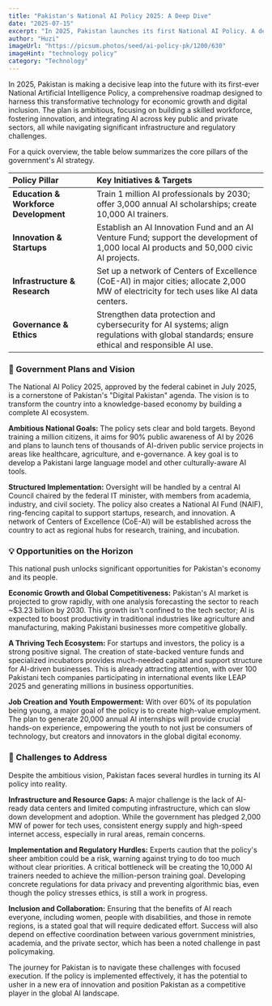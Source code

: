 ```yaml
---
title: "Pakistan's National AI Policy 2025: A Deep Dive"
date: "2025-07-15"
excerpt: "In 2025, Pakistan launches its first National AI Policy. A deep dive into the ambitious plan to train 1 million AI professionals, foster innovation, and navigate the challenges of building a digital-first economy."
author: "Huzi"
imageUrl: "https://picsum.photos/seed/ai-policy-pk/1200/630"
imageHint: "technology policy"
category: "Technology"
---
```


In 2025, Pakistan is making a decisive leap into the future with its first-ever National Artificial Intelligence Policy, a comprehensive roadmap designed to harness this transformative technology for economic growth and digital inclusion. The plan is ambitious, focusing on building a skilled workforce, fostering innovation, and integrating AI across key public and private sectors, all while navigating significant infrastructure and regulatory challenges.

For a quick overview, the table below summarizes the core pillars of the government's AI strategy.

| Policy Pillar | Key Initiatives & Targets |
| :--- | :--- |
| **Education & Workforce Development** | Train 1 million AI professionals by 2030; offer 3,000 annual AI scholarships; create 10,000 AI trainers. |
| **Innovation & Startups** | Establish an AI Innovation Fund and an AI Venture Fund; support the development of 1,000 local AI products and 50,000 civic AI projects. |
| **Infrastructure & Research** | Set up a network of Centers of Excellence (CoE-AI) in major cities; allocate 2,000 MW of electricity for tech uses like AI data centers. |
| **Governance & Ethics** | Strengthen data protection and cybersecurity for AI systems; align regulations with global standards; ensure ethical and responsible AI use. |

### 🚀 Government Plans and Vision

The National AI Policy 2025, approved by the federal cabinet in July 2025, is a cornerstone of Pakistan's "Digital Pakistan" agenda. The vision is to transform the country into a knowledge-based economy by building a complete AI ecosystem.

**Ambitious National Goals:** The policy sets clear and bold targets. Beyond training a million citizens, it aims for 90% public awareness of AI by 2026 and plans to launch tens of thousands of AI-driven public service projects in areas like healthcare, agriculture, and e-governance. A key goal is to develop a Pakistani large language model and other culturally-aware AI tools.

**Structured Implementation:** Oversight will be handled by a central AI Council chaired by the federal IT minister, with members from academia, industry, and civil society. The policy also creates a National AI Fund (NAIF), ring-fencing capital to support startups, research, and innovation. A network of Centers of Excellence (CoE-AI) will be established across the country to act as regional hubs for research, training, and incubation.

### 💡 Opportunities on the Horizon

This national push unlocks significant opportunities for Pakistan's economy and its people.

**Economic Growth and Global Competitiveness:** Pakistan's AI market is projected to grow rapidly, with one analysis forecasting the sector to reach ~$3.23 billion by 2030. This growth isn't confined to the tech sector; AI is expected to boost productivity in traditional industries like agriculture and manufacturing, making Pakistani businesses more competitive globally.

**A Thriving Tech Ecosystem:** For startups and investors, the policy is a strong positive signal. The creation of state-backed venture funds and specialized incubators provides much-needed capital and support structure for AI-driven businesses. This is already attracting attention, with over 100 Pakistani tech companies participating in international events like LEAP 2025 and generating millions in business opportunities.

**Job Creation and Youth Empowerment:** With over 60% of its population being young, a major goal of the policy is to create high-value employment. The plan to generate 20,000 annual AI internships will provide crucial hands-on experience, empowering the youth to not just be consumers of technology, but creators and innovators in the global digital economy.

### 🛑 Challenges to Address

Despite the ambitious vision, Pakistan faces several hurdles in turning its AI policy into reality.

**Infrastructure and Resource Gaps:** A major challenge is the lack of AI-ready data centers and limited computing infrastructure, which can slow down development and adoption. While the government has pledged 2,000 MW of power for tech uses, consistent energy supply and high-speed internet access, especially in rural areas, remain concerns.

**Implementation and Regulatory Hurdles:** Experts caution that the policy's sheer ambition could be a risk, warning against trying to do too much without clear priorities. A critical bottleneck will be creating the 10,000 AI trainers needed to achieve the million-person training goal. Developing concrete regulations for data privacy and preventing algorithmic bias, even though the policy stresses ethics, is still a work in progress.

**Inclusion and Collaboration:** Ensuring that the benefits of AI reach everyone, including women, people with disabilities, and those in remote regions, is a stated goal that will require dedicated effort. Success will also depend on effective coordination between various government ministries, academia, and the private sector, which has been a noted challenge in past policymaking.

The journey for Pakistan is to navigate these challenges with focused execution. If the policy is implemented effectively, it has the potential to usher in a new era of innovation and position Pakistan as a competitive player in the global AI landscape.
